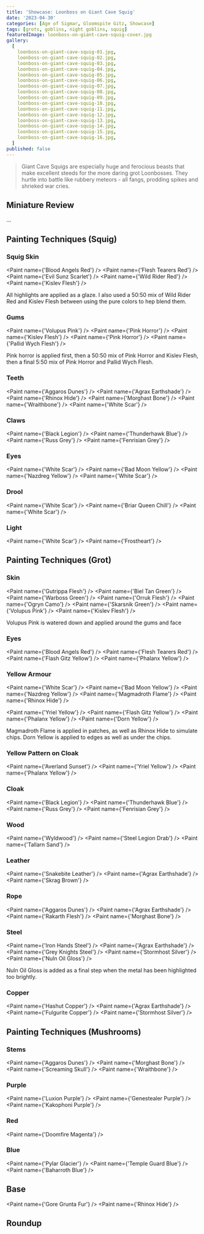```yaml
---
title: 'Showcase: Loonboss on Giant Cave Squig'
date: '2023-04-30'
categories: [Age of Sigmar, Gloomspite Gitz, Showcase]
tags: [grots, goblins, night goblins, squig]
featuredImage: loonboss-on-giant-cave-squig-cover.jpg
gallery:
  [
    loonboss-on-giant-cave-squig-01.jpg,
    loonboss-on-giant-cave-squig-02.jpg,
    loonboss-on-giant-cave-squig-03.jpg,
    loonboss-on-giant-cave-squig-04.jpg,
    loonboss-on-giant-cave-squig-05.jpg,
    loonboss-on-giant-cave-squig-06.jpg,
    loonboss-on-giant-cave-squig-07.jpg,
    loonboss-on-giant-cave-squig-08.jpg,
    loonboss-on-giant-cave-squig-09.jpg,
    loonboss-on-giant-cave-squig-10.jpg,
    loonboss-on-giant-cave-squig-11.jpg,
    loonboss-on-giant-cave-squig-12.jpg,
    loonboss-on-giant-cave-squig-13.jpg,
    loonboss-on-giant-cave-squig-14.jpg,
    loonboss-on-giant-cave-squig-15.jpg,
    loonboss-on-giant-cave-squig-16.jpg,
  ]
published: false
---
```



> Giant Cave Squigs are especially huge and ferocious beasts that make excellent steeds for the more daring grot
> Loonbosses. They hurtle into battle like rubbery meteors - all fangs, prodding spikes and shrieked war cries.

## Miniature Review

...

## Painting Techniques (Squig)

### Squig Skin

<Paint name={'Blood Angels Red'} />
<Paint name={'Flesh Tearers Red'} />
<Paint name={'Evil Sunz Scarlet'} />
<Paint name={'Wild Rider Red'} />
<Paint name={'Kislev Flesh'} />

All highlights are applied as a glaze. I also used a 50:50 mix of Wild Rider Red and Kislev Flesh between using the
pure colors to hep blend them.

### Gums

<Paint name={'Volupus Pink'} />
<Paint name={'Pink Horror'} />
<Paint name={'Kislev Flesh'} />
<Paint name={'Pink Horror'} />
<Paint name={'Pallid Wych Flesh'} />

Pink horror is applied first, then a 50:50 mix of Pink Horror and Kislev Flesh, then a final 5:50 mix of
Pink Horror and Pallid Wych Flesh.

### Teeth

<Paint name={'Aggaros Dunes'} />
<Paint name={'Agrax Earthshade'} />
<Paint name={'Rhinox Hide'} />
<Paint name={'Morghast Bone'} />
<Paint name={'Wraithbone'} />
<Paint name={'White Scar'} />

### Claws

<Paint name={'Black Legion'} />
<Paint name={'Thunderhawk Blue'} />
<Paint name={'Russ Grey'} />
<Paint name={'Fenrisian Grey'} />

### Eyes

<Paint name={'White Scar'} />
<Paint name={'Bad Moon Yellow'} />
<Paint name={'Nazdreg Yellow'} />
<Paint name={'White Scar'} />

### Drool

<Paint name={'White Scar'} />
<Paint name={'Briar Queen Chill'} />
<Paint name={'White Scar'} />

### Light

<Paint name={'White Scar'} />
<Paint name={'Frostheart'} />

## Painting Techniques (Grot)

### Skin

<Paint name={'Gutrippa Flesh'} />
<Paint name={'Biel Tan Green'} />
<Paint name={'Warboss Green'} />
<Paint name={'Orruk Flesh'} />
<Paint name={'Ogryn Camo'} />
<Paint name={'Skarsnik Green'} />
<Paint name={'Volupus Pink'} />
<Paint name={'Kislev Flesh'} />

Volupus Pink is watered down and applied around the gums and face

### Eyes

<Paint name={'Blood Angels Red'} />
<Paint name={'Flesh Tearers Red'} />
<Paint name={'Flash Gitz Yellow'} />
<Paint name={'Phalanx Yellow'} />

### Yellow Armour

<Paint name={'White Scar'} />
<Paint name={'Bad Moon Yellow'} />
<Paint name={'Nazdreg Yellow'} />
<Paint name={'Magmadroth Flame'} />
<Paint name={'Rhinox Hide'} />

<Paint name={'Yriel Yellow'} />
<Paint name={'Flash Gitz Yellow'} />
<Paint name={'Phalanx Yellow'} />
<Paint name={'Dorn Yellow'} />

Magmadroth Flame is applied in patches, as well as Rhinox Hide to simulate chips. Dorn Yellow is applied to edges
as well as under the chips.

### Yellow Pattern on Cloak

<Paint name={'Averland Sunset'} />
<Paint name={'Yriel Yellow'} />
<Paint name={'Phalanx Yellow'} />

### Cloak

<Paint name={'Black Legion'} />
<Paint name={'Thunderhawk Blue'} />
<Paint name={'Russ Grey'} />
<Paint name={'Fenrisian Grey'} />

### Wood

<Paint name={'Wyldwood'} />
<Paint name={'Steel Legion Drab'} />
<Paint name={'Tallarn Sand'} />

### Leather

<Paint name={'Snakebite Leather'} />
<Paint name={'Agrax Earthshade'} />
<Paint name={'Skrag Brown'} />

### Rope

<Paint name={'Aggaros Dunes'} />
<Paint name={'Agrax Earthshade'} />
<Paint name={'Rakarth Flesh'} />
<Paint name={'Morghast Bone'} />

### Steel

<Paint name={'Iron Hands Steel'} />
<Paint name={'Agrax Earthshade'} />
<Paint name={'Grey Knights Steel'} />
<Paint name={'Stormhost Silver'} />
<Paint name={'Nuln Oil Gloss'} />

Nuln Oil Gloss is added as a final step when the metal has been highlighted too brightly.

### Copper

<Paint name={'Hashut Copper'} />
<Paint name={'Agrax Earthshade'} />
<Paint name={'Fulgurite Copper'} />
<Paint name={'Stormhost Silver'} />

## Painting Techniques (Mushrooms)

### Stems

<Paint name={'Aggaros Dunes'} />
<Paint name={'Morghast Bone'} />
<Paint name={'Screaming Skull'} />
<Paint name={'Wraithbone'} />

### Purple

<Paint name={'Luxion Purple'} />
<Paint name={'Genestealer Purple'} />
<Paint name={'Kakophoni Purple'} />

### Red

<Paint name={'Doomfire Magenta'} />

### Blue

<Paint name={'Pylar Glacier'} />
<Paint name={'Temple Guard Blue'} />
<Paint name={'Baharroth Blue'} />

## Base

<Paint name={'Gore Grunta Fur'} />
<Paint name={'Rhinox Hide'} />

## Roundup
